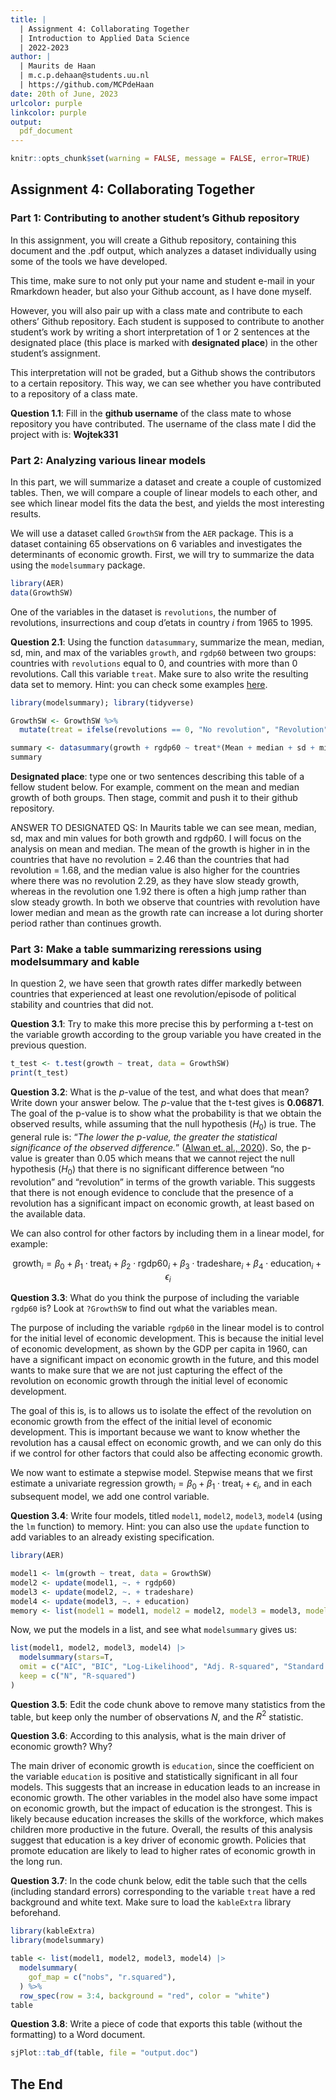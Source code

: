 ```yaml
---
title: | 
  | Assignment 4: Collaborating Together
  | Introduction to Applied Data Science
  | 2022-2023
author: |
  | Maurits de Haan
  | m.c.p.dehaan@students.uu.nl
  | https://github.com/MCPdeHaan
date: 20th of June, 2023
urlcolor: purple
linkcolor: purple
output: 
  pdf_document
---
```


```r
knitr::opts_chunk$set(warning = FALSE, message = FALSE, error=TRUE)
```

## Assignment 4: Collaborating Together

### Part 1: Contributing to another student's Github repository

In this assignment, you will create a Github repository, containing this document and the .pdf output, which analyzes a dataset individually using some of the tools we have developed.

This time, make sure to not only put your name and student e-mail in your Rmarkdown header, but also your Github account, as I have done myself.

However, you will also pair up with a class mate and contribute to each others' Github repository. Each student is supposed to contribute to another student's work by writing a short interpretation of 1 or 2 sentences at the designated place (this place is marked with **designated place**) in the other student's assignment.

This interpretation will not be graded, but a Github shows the contributors to a certain repository. This way, we can see whether you have contributed to a repository of a class mate.

**Question 1.1**: Fill in the **github username** of the class mate to whose repository you have contributed.
The username of the class mate I did the project with is: **Wojtek331**

### Part 2: Analyzing various linear models

In this part, we will summarize a dataset and create a couple of customized tables. Then, we will compare a couple of linear models to each other, and see which linear model fits the data the best, and yields the most interesting results.

We will use a dataset called `GrowthSW` from the `AER` package. This is a dataset containing 65 observations on 6 variables and investigates the determinants of economic growth. First, we will try to summarize the data using the `modelsummary` package.

```r
library(AER)
data(GrowthSW)
```

One of the variables in the dataset is `revolutions`, the number of revolutions, insurrections and coup d'etats in country $i$ from 1965 to 1995.

**Question 2.1**: Using the function `datasummary`, summarize the mean, median, sd, min, and max of the variables `growth`, and `rgdp60` between two groups: countries with `revolutions` equal to 0, and countries with more than 0 revolutions. Call this variable `treat`. Make sure to also write the resulting data set to memory. Hint: you can check some examples [here](https://vincentarelbundock.github.io/modelsummary/articles/datasummary.html#datasummary).

```r
library(modelsummary); library(tidyverse)

GrowthSW <- GrowthSW %>%
  mutate(treat = ifelse(revolutions == 0, "No revolution", "Revolution"))

summary <- datasummary(growth + rgdp60 ~ treat*(Mean + median + sd + min + max), data = GrowthSW)
summary
```

**Designated place**: type one or two sentences describing this table of a fellow student below. For example, comment on the mean and median growth of both groups. Then stage, commit and push it to their github repository.

ANSWER TO DESIGNATED QS: In Maurits table we can see mean, median, sd, max and min values for both growth and rgdp60. I will focus on the analysis on mean and median. The mean of the growth is higher in in the countries that have no revolution = 2.46 than the countries that had revolution = 1.68, and the median value is also higher for the countries where there was no revolution 2.29, as they have slow steady growth, whereas in the revolution one 1.92 there is often a high jump rather than slow steady growth. In both we observe that countries with revolution have lower median and mean as the growth rate can increase a lot during shorter period rather than continues growth.

### Part 3: Make a table summarizing reressions using modelsummary and kable

In question 2, we have seen that growth rates differ markedly between countries that experienced at least one revolution/episode of political stability and countries that did not.

**Question 3.1**: Try to make this more precise this by performing a t-test on the variable growth according to the group variable you have created in the previous question.

```r
t_test <- t.test(growth ~ treat, data = GrowthSW)
print(t_test)
```

**Question 3.2**: What is the $p$-value of the test, and what does that mean? Write down your answer below. 
The $p$-value that the t-test gives is **0.06871**. The goal of the p-value is to show what the probability is that we obtain the observed results, while assuming that the null hypothesis ($H_0$) is true. The general rule is: "*The lower the p-value, the greater the statistical significance of the observed difference.*" ([Alwan et. al., 2020](https://store.macmillanlearning.com/us/product/The-Practice-of-Statistics-for-Business-and-Economics/p/1319109004)). So, the p-value is greater than 0.05 which means that we cannot reject the null hypothesis ($H_0$) that there is no significant difference between "no revolution" and "revolution" in terms of the growth variable. This suggests that there is not enough evidence to conclude that the presence of a revolution has a significant impact on economic growth, at least based on the available data.

We can also control for other factors by including them in a linear model, for example:

$$
\text{growth}_i = \beta_0 + \beta_1 \cdot \text{treat}_i + \beta_2 \cdot \text{rgdp60}_i + \beta_3 \cdot \text{tradeshare}_i + \beta_4 \cdot \text{education}_i + \epsilon_i
$$

**Question 3.3**: What do you think the purpose of including the variable `rgdp60` is? Look at `?GrowthSW` to find out what the variables mean.

The purpose of including the variable `rgdp60` in the linear model is to control for the initial level of economic development. This is because the initial level of economic development, as shown by the GDP per capita in 1960, can have a significant impact on economic growth in the future, and this model wants to make sure that we are not just capturing the effect of the revolution on economic growth through the initial level of economic development.

The goal of this is, is to allows us to isolate the effect of the revolution on economic growth from the effect of the initial level of economic development. This is important because we want to know whether the revolution has a causal effect on economic growth, and we can only do this if we control for other factors that could also be affecting economic growth.

We now want to estimate a stepwise model. Stepwise means that we first estimate a univariate regression $\text{growth}_i = \beta_0 + \beta_1 \cdot \text{treat}_i + \epsilon_i$, and in each subsequent model, we add one control variable.

**Question 3.4**: Write four models, titled `model1`, `model2`, `model3`, `model4` (using the `lm` function) to memory. Hint: you can also use the `update` function to add variables to an already existing specification.

```r
library(AER)

model1 <- lm(growth ~ treat, data = GrowthSW)
model2 <- update(model1, ~. + rgdp60)
model3 <- update(model2, ~. + tradeshare)
model4 <- update(model3, ~. + education)
memory <- list(model1 = model1, model2 = model2, model3 = model3, model4 = model4)
```

Now, we put the models in a list, and see what `modelsummary` gives us:

```r
list(model1, model2, model3, model4) |>
  modelsummary(stars=T,
  omit = c("AIC", "BIC", "Log-Likelihood", "Adj. R-squared", "Standard errors"),             
  keep = c("N", "R-squared")
) 
```

**Question 3.5**: Edit the code chunk above to remove many statistics from the table, but keep only the number of observations $N$, and the $R^2$ statistic.

**Question 3.6**: According to this analysis, what is the main driver of economic growth? Why?

The main driver of economic growth is `education`, since the coefficient on the variable `education` is positive and statistically significant in all four models. This suggests that an increase in education leads to an increase in economic growth. The other variables in the model also have some impact on economic growth, but the impact of education is the strongest. This is likely because education increases the skills of the workforce, which makes children more productive in the future.
Overall, the results of this analysis suggest that education is a key driver of economic growth. Policies that promote education are likely to lead to higher rates of economic growth in the long run.

**Question 3.7**: In the code chunk below, edit the table such that the cells (including standard errors) corresponding to the variable `treat` have a red background and white text. Make sure to load the `kableExtra` library beforehand.

```r
library(kableExtra)
library(modelsummary)

table <- list(model1, model2, model3, model4) |>
  modelsummary(
    gof_map = c("nobs", "r.squared"),
  ) %>%
  row_spec(row = 3:4, background = "red", color = "white")
table
```

**Question 3.8**: Write a piece of code that exports this table (without the formatting) to a Word document.
```r
sjPlot::tab_df(table, file = "output.doc")
```

## The End
